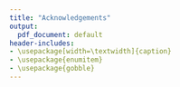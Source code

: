 ```yaml
---
title: "Acknowledgements"
output:
  pdf_document: default
header-includes:
- \usepackage[width=\textwidth]{caption}
- \usepackage{enumitem}
- \usepackage{gobble}
---
```

\pagenumbering{gobble}
\begin{center}

Many persons are thanked for their assistance over the five year field duration of this project. 

Technicians and crew leads who gathered these data are most warmly acknowledged. Without there efforts, and diligent collection of these data - often under difficult situations, this project would not have been possible. Taylor Prentice ('19 - '21),  Brandi Wheeler ('19 - '20), Phoebe Roberts ('18, '19, '22), Tiffany Reese ('18), Laura Moreno ('18), Ben Selig ('18), Baili Foster ('19), Tyver Butler ('21), Jack Whalen ('21), Hannah Lovell ('22), Megan Bach ('22), Naomi Oberg ('22), and Reed Benkendorf ('22).

We thank all private landowners who allowed our crews to travel across their private roads, and property, in order to be able to sample all plots more efficiently. We especially thank the few individuals who even assisted crews on plot, offered navigation advice, and on occasion bunking.

At the Uncompahgre Field office we thank Dave Sinton for assistance with tablets and geospatial processes, Jedd Sondergard for assistance with navigation to plots, and edits on several sections of this document. Scott Zimmer for assistance with navigation to plots, and Bert Potwin for overall crew support.  We also extend our gratitude to Rooster Barnhardt and Henry (ASK CAROLINE), for their river navigation expertise and assistance in accessing remote reaches of the study area.

At the National Operations Center, we thank Nathan Redecker for assisting with quality control of data, Kyle Martin for assistance with data queries and delivery, and Walker Morton for assisting us with editing our data as needed.

At Southwest Conservation Corps, whom all hiring was through, we thank Cassandra Owens, Talavi Cook, Rylee Hostrawser.

\end{center}